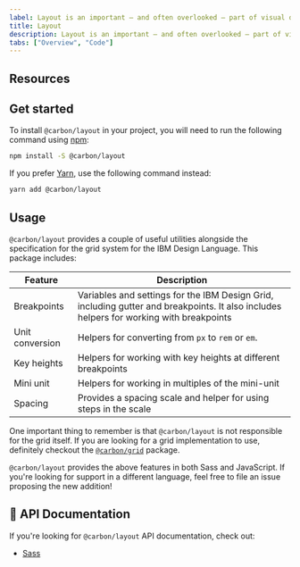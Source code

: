```yaml
---
label: Layout is an important — and often overlooked — part of visual design. Carbon takes a lot of the guesswork out of spacing to help designers deliver clear, functional layouts.
title: Layout
description: Layout is an important — and often overlooked — part of visual design. Carbon takes a lot of the guesswork out of spacing to help designers deliver clear, functional layouts.
tabs: ["Overview", "Code"]
---
```


## Resources

<Row className="resource-card-group">
  <Column colMd={4} colLg={4} noGutterSm>
    <ResourceCard
      subTitle="Carbon layout package"
      href="https://github.com/carbon-design-system/carbon/blob/master/packages/layout"
    >

<MdxIcon name="bee" />

  </ResourceCard>
  </Column>
  <Column colMd={4} colLg={4} noGutterSm>
    <ResourceCard
      subTitle="Carbon layout package"
      href="https://github.com/carbon-design-system/carbon/blob/master/packages/layout"
    >

<MdxIcon name="bee" />

  </ResourceCard>
  </Column>
</Row>

## Get started

To install `@carbon/layout` in your project, you will need to run the following
command using [npm](https://www.npmjs.com/):

```bash
npm install -S @carbon/layout
```

If you prefer [Yarn](https://yarnpkg.com/en/), use the following command
instead:

```bash
yarn add @carbon/layout
```

## Usage

`@carbon/layout` provides a couple of useful utilities alongside the
specification for the grid system for the IBM Design Language. This package
includes:

| Feature         | Description                                                                                                                             |
| --------------- | --------------------------------------------------------------------------------------------------------------------------------------- |
| Breakpoints     | Variables and settings for the IBM Design Grid, including gutter and breakpoints. It also includes helpers for working with breakpoints |
| Unit conversion | Helpers for converting from `px` to `rem` or `em`.                                                                                      |
| Key heights     | Helpers for working with key heights at different breakpoints                                                                           |
| Mini unit       | Helpers for working in multiples of the mini-unit                                                                                       |
| Spacing         | Provides a spacing scale and helper for using steps in the scale                                                                        |

One important thing to remember is that `@carbon/layout` is not responsible for
the grid itself. If you are looking for a grid implementation to use, definitely
checkout the [`@carbon/grid`](../grid) package.

`@carbon/layout` provides the above features in both Sass and JavaScript. If
you're looking for support in a different language, feel free to file an issue
proposing the new addition!

## 📖 API Documentation

If you're looking for `@carbon/layout` API documentation, check out:

- [Sass](./docs/sass.md)
